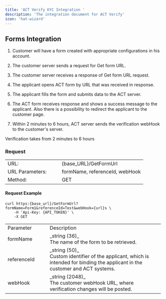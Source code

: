 ```yaml
---
title: 'ACT Verify KYC Integration '
description: 'The integration document for ACT Verify'
icon: 'hat-wizard'
---
```


## Forms Integration 

1. Customer will have a form created with appropriate configurations in his account. 

2. The customer server sends a request for Get form URL. 

3. The customer server receives a response of Get form URL request. 

4. The applicant opens ACT form by URL that was received in response. 

5. The applicant fills the form and submits data to the ACT server. 

6. The ACT form receives response and shows a success message to the applicant. Also there is a possibility to redirect the applicant to the customer page. 

7. Within 2 minutes to 6 hours, ACT server sends the verification webHook to the customer's server. 

<CardGroup cols={1}>
  <Card
    title="Note"
    icon="bell"
  >
    Verification takes from 2 minutes to 6 hours 
  </Card>
</CardGroup>

### Request 

<table border="0">
  <tr>
    <td>
      URL:
    </td>
    <td>&nbsp;&nbsp;&nbsp;&nbsp;</td>
    <td>
      {base_URL}/GetFormUrl
    </td>
  </tr>
  <tr>
    <td>
      URL Parameters:
    </td>
    <td>&nbsp;&nbsp;&nbsp;&nbsp;</td>
    <td>
      formName, referenceId, webHook
    </td>
  </tr>
  <tr>
    <td>
      Method:
    </td>
    <td>&nbsp;&nbsp;&nbsp;&nbsp;</td>
    <td>
      GET
    </td>
  </tr>
</table>

#### Request Example 

```curl
curl https:{base_url}/GetFormUrl?formName=Form1&referenceId=Test&webHook={url}s \ 
    -H 'Api-Key: {API_TOKEN}' \ 
    -X GET 
```

<table border="0">
  <tr>
    <td>
      Parameter
    </td>
    <td>
      &nbsp;&nbsp;&nbsp;&nbsp;
    </td>
    <td>
      Description
    </td>
  </tr>
  <tr>
    <td>
      formName
    </td>
    <td>
      &nbsp;&nbsp;&nbsp;&nbsp;
    </td>
    <td>
      _string (36)_<br />The name of the form to be retrieved.
    </td>
  </tr>
  <tr>
    <td>
      referenceId
    </td>
    <td>
      &nbsp;&nbsp;&nbsp;&nbsp;
    </td>
    <td>
      _string (50)_<br />Custom identifier of the applicant, which is intended for binding the applicant in the customer and ACT systems. 
    </td>
  </tr>
  <tr>
    <td>
      webHook
    </td>
    <td>
      &nbsp;&nbsp;&nbsp;&nbsp;
    </td>
    <td>
      _string (2048)_<br />The customer webHook URL, where verification changes will be posted.
    </td>
  </tr>
</table>

